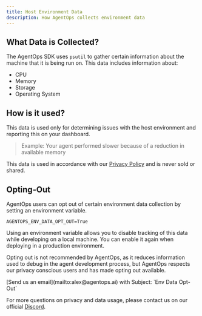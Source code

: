```yaml
---
title: Host Environment Data
description: How AgentOps collects environment data
---
```


## What Data is Collected?

The AgentOps SDK uses `psutil` to gather certain information about the machine that it is being run on. This data
includes information about:
- CPU
- Memory
- Storage
- Operating System

## How is it used?

This data is used only for determining issues with the host environment and reporting this on your dashboard.

> Example: Your agent performed slower because of a reduction in available memory

This data is used in accordance with our [Privacy Policy](https://app.agentops.ai/privacy-policy)
and is never sold or shared.

## Opting-Out

AgentOps users can opt out of certain environment data collection by setting an environment variable.

```
AGENTOPS_ENV_DATA_OPT_OUT=True
```

Using an environment variable allows you to disable tracking of this data while developing on a local machine. You
can enable it again when deploying in a production environment.

Opting out is not recommended by AgentOps, as it reduces information used to debug in the agent development process,
but AgentOps respects our privacy conscious users and has made opting out available.

<Warning>
[Send us an email](mailto:alex@agentops.ai) with Subject: `Env Data Opt-Out`
</Warning>

For more questions on privacy and data usage, please contact us on our official [Discord](https://discord.gg/UgJyyxx7uc).